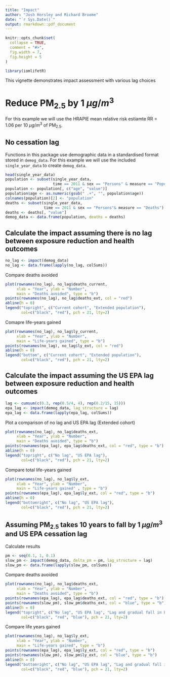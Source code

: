 ```yaml
---
title: "Impact"
author: "Josh Horsley and Richard Broome"
date: "`r Sys.Date()`"
output: rmarkdown::pdf_document
---
```


```r
knitr::opts_chunk$set(
  collapse = TRUE,
  comment = "#>",
  fig.width = 7,
  fig.height = 5
)

library(iomlifetR)
```

This vignette demonstrates impact assessment with various lag choices

# Reduce PM~2.5~ by 1 $\mu g/m^3$

For this example we will use the HRAPIE mean relative risk estiamte RR = 1.06 per 10 $\mu g/m^3$ of PM~2.5~.

## No cessation lag

Functions in this package use demographic data in a standardised format stored in `demog_data`. For this example we will use the included `single_year_data` to create `demog_data`.
```r
head(single_year_data)
population <- subset(single_year_data,
                     time == 2011 & sex == "Persons" & measure == "Population")
population <- population[, c("age", "value")]
population$age <- as.numeric(gsub(" .+", "", population$age))
colnames(population)[2] <- "population"
deaths <- subset(single_year_data,
                 time == 2011 & sex == "Persons"& measure == "Deaths")
deaths <- deaths[, "value"]
demog_data <- data.frame(population, deaths = deaths)
```

## Calculate the impact assuming there is no lag between exposure reduction and health outcomes
```r
no_lag <- impact(demog_data)
no_lag <- data.frame(lapply(no_lag, colSums))
```

Compare deaths avoided
```r
plot(rownames(no_lag), no_lag$deaths_current,
     xlab = "Year", ylab = "Number",
     main = "Deaths avoided", type = "b")
points(rownames(no_lag), no_lag$deaths_ext, col = "red")
abline(h = 0)
legend("topright", c("Current cohort", "Extended population"),
       col=c("black", "red"), pch = 21, lty=2)
```

Comapre life-years gained
```r
plot(rownames(no_lag), no_lag$ly_current,
     xlab = "Year", ylab = "Number",
     main = "Life-years gained", type = "b")
points(rownames(no_lag), no_lag$ly_ext, col = "red")
abline(h = 0)
legend("bottom", c("Current cohort", "Extended population"),
       col=c("black", "red"), pch = 21, lty=2)
```



## Calculate the impact assuming the US EPA lag between exposure reduction and health outcomes

```r
lag <- cumsum(c(0.3, rep(0.5/4, 4), rep(0.2/15, 15)))
epa_lag <- impact(demog_data, lag_structure = lag)
epa_lag <- data.frame(lapply(epa_lag, colSums))
```

Plot a comparison of no lag and US EPA lag (Extended cohort)
```r
plot(rownames(no_lag), no_lag$deaths_ext,
     xlab = "Year", ylab = "Number",
     main = "Deaths avoided", type = "b")
points(rownames(epa_lag), epa_lag$deaths_ext, col = "red", type = "b")
abline(h = 0)
legend("topright", c("No lag", "US EPA lag"),
       col=c("black", "red"), pch = 21, lty=2)


```

Compare total life-years gained
```r
plot(rownames(no_lag), no_lag$ly_ext,
     xlab = "Year", ylab = "Number",
     main = "Life-years gained" , type = "b")
points(rownames(epa_lag), epa_lag$ly_ext, col = "red", type = "b")
abline(h = 0)
legend("bottomright", c("No lag", "US EPA lag"),
       col=c("black", "red"), pch = 21, lty=2)
```


## Assuming PM~2.5~ takes 10 years to fall by 1 $\mu g/m^3$ and US EPA cessation lag

Calculate results
```r
pm <- seq(0.1, 1, 0.1)
slow_pm <- impact(demog_data, delta_pm = pm, lag_structure = lag)
slow_pm <- data.frame(lapply(slow_pm, colSums))

```

Compare deaths avoided
```r
plot(rownames(no_lag), no_lag$deaths_ext,
     xlab = "Year", ylab = "Number",
     main = "Deaths avoided", type = "b")
points(rownames(epa_lag), epa_lag$deaths_ext, col = "red", type = "b")
points(rownames(slow_pm), slow_pm$deaths_ext, col = "blue", type = "b")
abline(h = 0)
legend("topright", c("No lag", "US EPA lag", "Lag and gradual fall in PM"),
       col=c("black", "red", "blue"), pch = 21, lty=2)

```

Compare life years gained
```r
plot(rownames(no_lag), no_lag$ly_ext,
     xlab = "Year", ylab = "Number",
     main = "Life-years gained", type = "b")
points(rownames(epa_lag), epa_lag$ly_ext, col = "red", type = "b")
points(rownames(slow_pm), slow_pm$ly_ext, col = "blue", type = "b")
abline(h = 0)
legend("bottomright", c("No lag", "US EPA lag", "Lag and gradual fall in PM"),
       col=c("black", "red", "blue"), pch = 21, lty=2)
```

